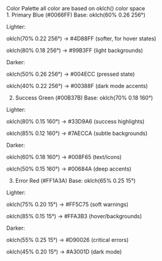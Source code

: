 
<Meta title="Theme/Colors" />
<Heading>Color Palette</Heading>
<Subheading >all color are based on oklch() color space</Subheading>
<br/>
<ColorPalette>
  <ColorItem title="neutral" description="" colors={{'main':'#0D1117','black':'#0A0A0A','mid-grey':"#1A2029", 'grey':'#2D3643', 'light-grey':'#E0E4EA','lighter-grey':'#ECEEF2'}}/>
  <ColorItem title="primary" description="" colors={{'main':'#0066FF','lighter':"#99B3FF", 'darker':'#00388F','hover':'#4D88FF','pressed':'#004ECC'}}/>
  <ColorItem title="success" description="" colors={{'main':'#00B37B','lighter':'#33D9A6', 'subtle backgrounds':'#7AECCA', 'darker(text/icon)':'#008F65', 'deep accents':'#00684A'}}/>
  <ColorItem title="error" description="" colors={{'main':'#FF1A3A','lighter':"#FF3A4A", 'soft warnings':'#FF5C75', 'hover/backgrounds':'#FFA3B3','critical errors':'#D90026','dark mode':'#A3001D'}}/>
</ColorPalette>
1. Primary Blue (#0066FF)
Base: oklch(60% 0.26 256°)

Lighter:

oklch(70% 0.22 256°) → #4D88FF (softer, for hover states)

oklch(80% 0.18 256°) → #99B3FF (light backgrounds)

Darker:

oklch(50% 0.26 256°) → #004ECC (pressed state)

oklch(40% 0.22 256°) → #00388F (dark mode accents)

2. Success Green (#00B37B)
Base: oklch(70% 0.18 160°)

Lighter:

oklch(80% 0.15 160°) → #33D9A6 (success highlights)

oklch(85% 0.12 160°) → #7AECCA (subtle backgrounds)

Darker:

oklch(60% 0.18 160°) → #008F65 (text/icons)

oklch(50% 0.15 160°) → #00684A (deep accents)

3. Error Red (#FF1A3A)
Base: oklch(65% 0.25 15°)

Lighter:

oklch(75% 0.20 15°) → #FF5C75 (soft warnings)

oklch(85% 0.15 15°) → #FFA3B3 (hover/backgrounds)

Darker:

oklch(55% 0.25 15°) → #D90026 (critical errors)

oklch(45% 0.20 15°) → #A3001D (dark mode)